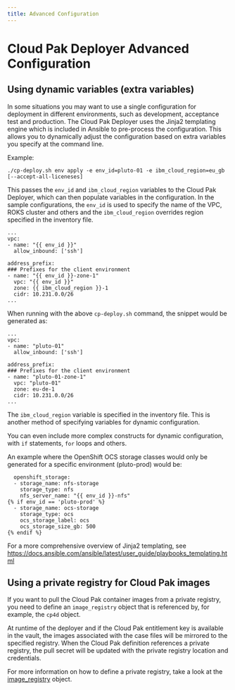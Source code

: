 ```yaml
---
title: Advanced Configuration
---
```


# Cloud Pak Deployer Advanced Configuration

## Using dynamic variables (extra variables)
In some situations you may want to use a single configuration for deployment in different environments, such as development, acceptance test and production. The Cloud Pak Deployer uses the Jinja2 templating engine which is included in Ansible to pre-process the configuration. This allows you to dynamically adjust the configuration based on extra variables you specify at the command line.

Example:
```
./cp-deploy.sh env apply -e env_id=pluto-01 -e ibm_cloud_region=eu_gb [--accept-all-liceneses]
```

This passes the `env_id` and `ibm_cloud_region` variables to the Cloud Pak Deployer, which can then populate variables in the configuration. In the sample configurations, the `env_id` is used to specify the name of the VPC, ROKS cluster and others and the `ibm_cloud_region` overrides region specified in the inventory file.

```
...
vpc:
- name: "{{ env_id }}"
  allow_inbound: ['ssh']

address_prefix:
### Prefixes for the client environment
- name: "{{ env_id }}-zone-1"
  vpc: "{{ env_id }}"
  zone: {{ ibm_cloud_region }}-1
  cidr: 10.231.0.0/26
...
```

When running with the above `cp-deploy.sh` command, the snippet would be generated as:
```
...
vpc:
- name: "pluto-01"
  allow_inbound: ['ssh']

address_prefix:
### Prefixes for the client environment
- name: "pluto-01-zone-1"
  vpc: "pluto-01"
  zone: eu-de-1
  cidr: 10.231.0.0/26
...
```

The `ibm_cloud_region` variable is specified in the inventory file. This is another method of specifying variables for dynamic configuration.

You can even include more complex constructs for dynamic configuration, with `if` statements, `for` loops and others.

An example where the OpenShift OCS storage classes would only be generated for a specific environment (pluto-prod) would be:
```
  openshift_storage:
  - storage_name: nfs-storage
    storage_type: nfs
    nfs_server_name: "{{ env_id }}-nfs"
{% if env_id == 'pluto-prod' %}
  - storage_name: ocs-storage
    storage_type: ocs
    ocs_storage_label: ocs
    ocs_storage_size_gb: 500
{% endif %}
```

For a more comprehensive overview of Jinja2 templating, see https://docs.ansible.com/ansible/latest/user_guide/playbooks_templating.html

## Using a private registry for Cloud Pak images
If you want to pull the Cloud Pak container images from a private registry, you need to define an `image_registry` object that is referenced by, for example, the `cp4d` object.

At runtime of the deployer and if the Cloud Pak entitlement key is available in the vault, the images associated with the case files will be mirrored to the specified registry. When the Cloud Pak definition references a private registry, the pull secret will be updated with the private registry location and credentials.

For more information on how to define a private registry, take a look at the [image_registry](/cpd-design/objects/cloud-paks#image_registry) object.
